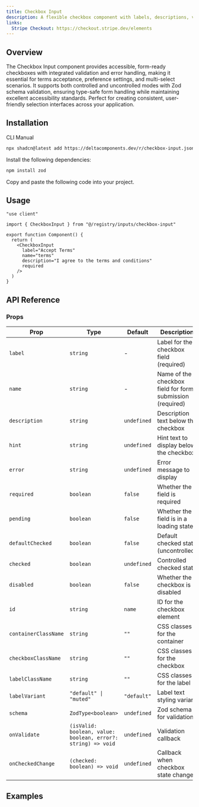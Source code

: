 ```yaml
---
title: Checkbox Input
description: A flexible checkbox component with labels, descriptions, validation, and Zod integration for forms.
links:
  Stripe Checkout: https://checkout.stripe.dev/elements
---
```


<ComponentPreview name="checkbox-input-demo" />

## Overview

The Checkbox Input component provides accessible, form-ready checkboxes with integrated validation and error handling, making it essential for terms acceptance, preference settings, and multi-select scenarios. It supports both controlled and uncontrolled modes with Zod schema validation, ensuring type-safe form handling while maintaining excellent accessibility standards. Perfect for creating consistent, user-friendly selection interfaces across your application.

## Installation

<Tabs defaultValue="cli">

<TabsList>
  <TabsTrigger value="cli">CLI</TabsTrigger>
  <TabsTrigger value="manual">Manual</TabsTrigger>
</TabsList>

<TabsContent value="cli">

```bash
npx shadcn@latest add https://deltacomponents.dev/r/checkbox-input.json
```

</TabsContent>

<TabsContent value="manual">

<Steps>

<Step>Install the following dependencies:</Step>

```bash
npm install zod
```

<Step>Copy and paste the following code into your project.</Step>

<ComponentSource name="checkbox-input" />

</Steps>

</TabsContent>

</Tabs>

## Usage

```tsx
"use client"

import { CheckboxInput } from "@/registry/inputs/checkbox-input"

export function Component() {
  return (
    <CheckboxInput
      label="Accept Terms"
      name="terms"
      description="I agree to the terms and conditions"
      required
    />
  )
}
```

## API Reference

### Props

<div className="overflow-x-auto">

| Prop                 | Type                                                         | Default     | Description                                               |
| -------------------- | ------------------------------------------------------------ | ----------- | --------------------------------------------------------- |
| `label`              | `string`                                                     | -           | Label for the checkbox field (required)                   |
| `name`               | `string`                                                     | -           | Name of the checkbox field for form submission (required) |
| `description`        | `string`                                                     | `undefined` | Description text below the checkbox                       |
| `hint`               | `string`                                                     | `undefined` | Hint text to display below the checkbox                   |
| `error`              | `string`                                                     | `undefined` | Error message to display                                  |
| `required`           | `boolean`                                                    | `false`     | Whether the field is required                             |
| `pending`            | `boolean`                                                    | `false`     | Whether the field is in a loading state                   |
| `defaultChecked`     | `boolean`                                                    | `false`     | Default checked state (uncontrolled)                      |
| `checked`            | `boolean`                                                    | `undefined` | Controlled checked state                                  |
| `disabled`           | `boolean`                                                    | `false`     | Whether the checkbox is disabled                          |
| `id`                 | `string`                                                     | `name`      | ID for the checkbox element                               |
| `containerClassName` | `string`                                                     | `""`        | CSS classes for the container                             |
| `checkboxClassName`  | `string`                                                     | `""`        | CSS classes for the checkbox                              |
| `labelClassName`     | `string`                                                     | `""`        | CSS classes for the label                                 |
| `labelVariant`       | `"default" \| "muted"`                                       | `"default"` | Label text styling variant                                |
| `schema`             | `ZodType<boolean>`                                           | `undefined` | Zod schema for validation                                 |
| `onValidate`         | `(isValid: boolean, value: boolean, error?: string) => void` | `undefined` | Validation callback                                       |
| `onCheckedChange`    | `(checked: boolean) => void`                                 | `undefined` | Callback when checkbox state changes                      |

</div>

## Examples
